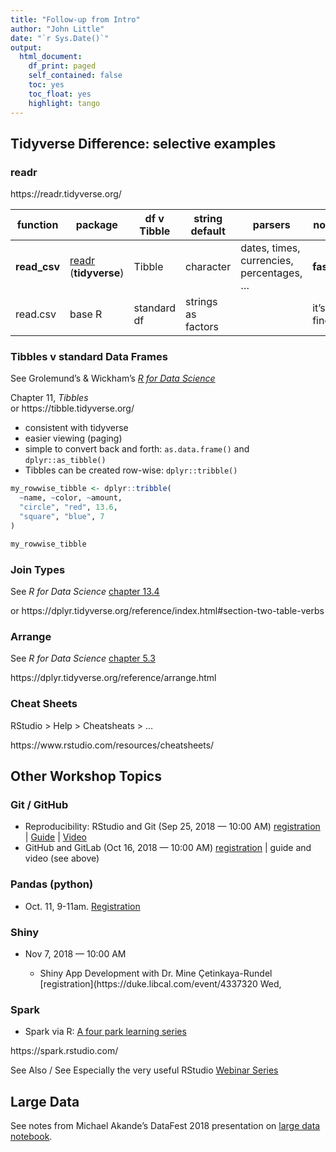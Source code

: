 ```yaml
---
title: "Follow-up from Intro"
author: "John Little"
date: "`r Sys.Date()`"
output:
  html_document:
    df_print: paged
    self_contained: false
    toc: yes
    toc_float: yes
    highlight: tango
---
```


## Tidyverse Difference: selective examples

### readr

https://readr.tidyverse.org/

function | package | df v Tibble | string default | parsers | notes 
--- | -------- | --------- | --- | --- | --- 
**read_csv** | [readr](https://readr.tidyverse.org/index.html) (**tidyverse**) | Tibble | character |  dates, times, currencies, percentages, ...  | **faster** 
read.csv | base R | standard df | strings as factors |  | it's fine.

### Tibbles v standard Data Frames

See Grolemund's & Wickham's [_R for Data Science_](http://r4ds.had.co.nz/)

Chapter 11, _Tibbles_  
or
https://tibble.tidyverse.org/

- consistent with tidyverse
- easier viewing (paging)
- simple to convert back and forth:  `as.data.frame()` and `dplyr::as_tibble()`
- Tibbles can be created row-wise:  `dplyr::tribble()`

```r
my_rowwise_tibble <- dplyr::tribble(
  ~name, ~color, ~amount,
  "circle", "red", 13.6,
  "square", "blue", 7
)

my_rowwise_tibble

```

### Join Types

See _R for Data Science_ [chapter 13.4](http://r4ds.had.co.nz/relational-data.html#mutating-joins)

or https://dplyr.tidyverse.org/reference/index.html#section-two-table-verbs 

### Arrange

See _R for Data Science_ [chapter 5.3](http://r4ds.had.co.nz/transform.html#arrange-rows-with-arrange)

https://dplyr.tidyverse.org/reference/arrange.html

### Cheat Sheets

RStudio > Help > Cheatsheats > ...

https://www.rstudio.com/resources/cheatsheets/ 

## Other Workshop Topics

### Git / GitHub

- Reproducibility: RStudio and Git (Sep 25, 2018 — 10:00 AM) [registration](https://duke.libcal.com/event/4335577) | [Guide](http://rfun.library.duke.edu/git/) | [Video](https://library.capture.duke.edu/Panopto/Pages/Viewer.aspx?id=36b63692-7297-4f97-b1be-19cd57511d95)
- GitHub and GitLab (Oct 16, 2018 — 10:00 AM) [registration](https://duke.libcal.com/event/4335586) | guide and video (see above)

### Pandas (python)

- Oct. 11, 9-11am.  [Registration](https://duke.libcal.com/event/4350042)

### Shiny

- Nov 7, 2018 — 10:00 AM

    - Shiny App Development with Dr. Mine Çetinkaya-Rundel [registration](https://duke.libcal.com/event/4337320
Wed, 

### Spark

- Spark via R:  [A four park learning series](https://resources.rstudio.com/working-with-spark)

https://spark.rstudio.com/ 


See Also / See Especially the very useful RStudio [Webinar Series](https://resources.rstudio.com/webinars)

## Large Data

See notes from Michael Akande's DataFest 2018 presentation on [large data notebook](large_data.html).

